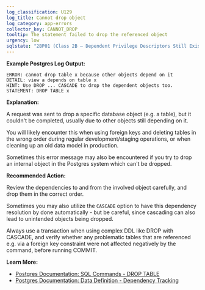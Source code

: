 ```yaml
---
log_classification: U129
log_title: Cannot drop object
log_category: app-errors
collector_key: CANNOT_DROP
tooltip: The statement failed to drop the referenced object
urgency: low
sqlstate: "2BP01 (Class 2B — Dependent Privilege Descriptors Still Exist: dependent_objects_still_exist)"
---
```


**Example Postgres Log Output:**

```
ERROR: cannot drop table x because other objects depend on it
DETAIL: view a depends on table x
HINT: Use DROP ... CASCADE to drop the dependent objects too.
STATEMENT: DROP TABLE x
```

**Explanation:**

A request was sent to drop a specific database object (e.g. a table), but it
couldn't be completed, usually due to other objects still depending on it.

You will likely encounter this when using foreign keys and deleting tables in the
wrong order during regular development/staging operations, or when cleaning up
an old data model in production.

Sometimes this error message may also be encountered if you try to drop an
internal object in the Postgres system which can't be dropped.

**Recommended Action:**

Review the dependencies to and from the involved object carefully, and drop
them in the correct order.

Sometimes you may also utilize the `CASCADE` option to have this dependency
resolution by done automatically - but be careful, since cascading can also
lead to unintended objects being dropped.

Always use a transaction when using complex DDL like DROP with CASCADE, and verify
whether any problematic tables that are referenced e.g. via a foreign key constraint
were not affected negatively by the command, before running COMMIT.

**Learn More:**

* [Postgres Documentation: SQL Commands - DROP TABLE](https://www.postgresql.org/docs/current/static/sql-droptable.html)
* [Postgres Documentation: Data Definition - Dependency Tracking](https://www.postgresql.org/docs/current/static/ddl-depend.html)
